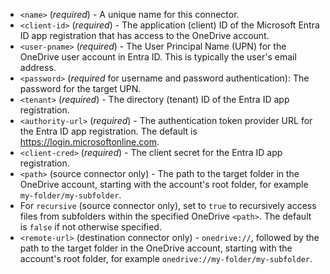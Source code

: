 - `<name>` (_required_) - A unique name for this connector.
- `<client-id>` (_required_) - The application (client) ID of the Microsoft Entra ID app registration that has access to the OneDrive account.
- `<user-pname>` (_required_) - The User Principal Name (UPN) for the OneDrive user account in Entra ID. This is typically the user's email address.
- `<password>` (_required_ for username and password authentication): The password for the target UPN.
- `<tenant>` (_required_) - The directory (tenant) ID of the Entra ID app registration.
- `<authority-url>` (_required_) - The authentication token provider URL for the Entra ID app registration. The default is https://login.microsoftonline.com.
- `<client-cred>` (_required_) - The client secret for the Entra ID app registration.
- `<path>` (source connector only) - The path to the target folder in the OneDrive account, starting with the account's root folder, for example `my-folder/my-subfolder`.
- For `recursive` (source connector only), set to `true` to recursively access files from subfolders within the specified OneDrive `<path>`. The default is `false` if not otherwise specified.
- `<remote-url>` (destination connector only) - `onedrive://`, followed by the path to the target folder in the OneDrive account, starting with the account's root folder, for example `onedrive://my-folder/my-subfolder`.
